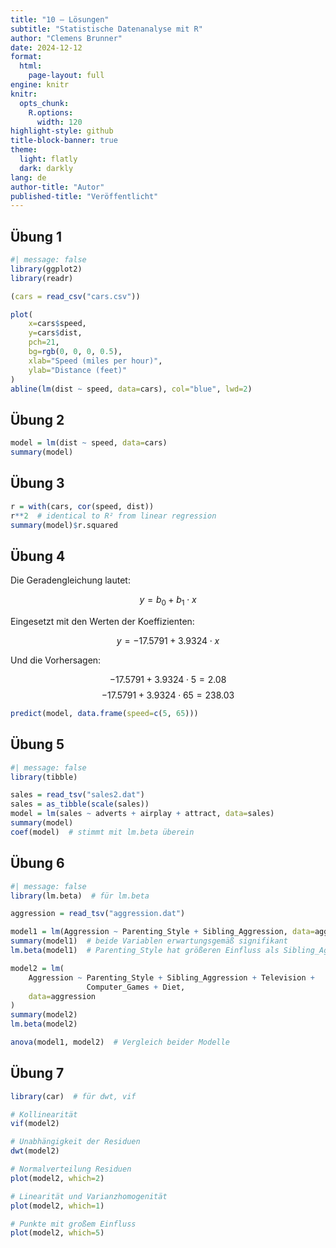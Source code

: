 ```yaml
---
title: "10 – Lösungen"
subtitle: "Statistische Datenanalyse mit R"
author: "Clemens Brunner"
date: 2024-12-12
format:
  html:
    page-layout: full
engine: knitr
knitr:
  opts_chunk: 
    R.options:
      width: 120
highlight-style: github
title-block-banner: true
theme:
  light: flatly
  dark: darkly
lang: de
author-title: "Autor"
published-title: "Veröffentlicht"
---
```


## Übung 1

```r
#| message: false
library(ggplot2)
library(readr)

(cars = read_csv("cars.csv"))

plot(
    x=cars$speed,
    y=cars$dist,
    pch=21,
    bg=rgb(0, 0, 0, 0.5),
    xlab="Speed (miles per hour)",
    ylab="Distance (feet)"
)
abline(lm(dist ~ speed, data=cars), col="blue", lwd=2)
```


## Übung 2

```r
model = lm(dist ~ speed, data=cars)
summary(model)
```


## Übung 3

```r
r = with(cars, cor(speed, dist))
r**2  # identical to R² from linear regression
summary(model)$r.squared
```


## Übung 4

Die Geradengleichung lautet:

$$y = b_0 + b_1 \cdot x$$

Eingesetzt mit den Werten der Koeffizienten:

$$y = -17.5791 + 3.9324 \cdot x$$

Und die Vorhersagen:

$$-17.5791 + 3.9324 \cdot 5 = 2.08$$
$$-17.5791 + 3.9324 \cdot 65 = 238.03$$

```r
predict(model, data.frame(speed=c(5, 65)))
```


## Übung 5

```r
#| message: false
library(tibble)

sales = read_tsv("sales2.dat")
sales = as_tibble(scale(sales))
model = lm(sales ~ adverts + airplay + attract, data=sales)
summary(model)
coef(model)  # stimmt mit lm.beta überein
```


## Übung 6

```r
#| message: false
library(lm.beta)  # für lm.beta

aggression = read_tsv("aggression.dat")

model1 = lm(Aggression ~ Parenting_Style + Sibling_Aggression, data=aggression)
summary(model1)  # beide Variablen erwartungsgemäß signifikant
lm.beta(model1)  # Parenting_Style hat größeren Einfluss als Sibling_Aggression

model2 = lm(
    Aggression ~ Parenting_Style + Sibling_Aggression + Television +
                 Computer_Games + Diet,
    data=aggression
)
summary(model2)
lm.beta(model2)

anova(model1, model2)  # Vergleich beider Modelle
```


## Übung 7

```r
library(car)  # für dwt, vif

# Kollinearität
vif(model2)

# Unabhängigkeit der Residuen
dwt(model2)

# Normalverteilung Residuen
plot(model2, which=2)

# Linearität und Varianzhomogenität
plot(model2, which=1)

# Punkte mit großem Einfluss
plot(model2, which=5)
```
